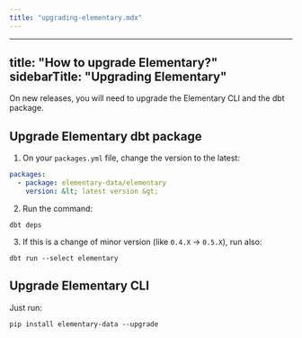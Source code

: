 ```yaml
---
title: "upgrading-elementary.mdx"
---
```


---
title: "How to upgrade Elementary?"
sidebarTitle: "Upgrading Elementary"
---

On new releases, you will need to upgrade the Elementary CLI and the dbt package.

## Upgrade Elementary dbt package

1. On your `packages.yml` file, change the version to the latest:

```yml packages.yml
packages:
  - package: elementary-data/elementary
    version: &lt; latest version &gt;
```

2. Run the command:

```shell
dbt deps
```

3. If this is a change of minor version (like `0.4.X` -&gt; `0.5.X`), run also:

```shell
dbt run --select elementary
```

## Upgrade Elementary CLI

Just run:

```shell
pip install elementary-data --upgrade
```
